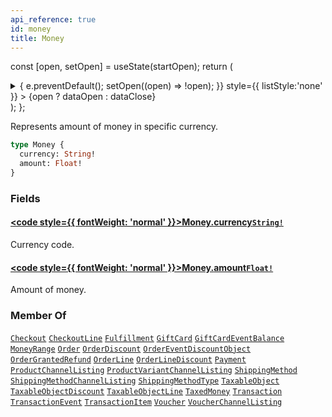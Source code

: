 ```yaml
---
api_reference: true
id: money
title: Money
---
```






const [open, setOpen] = useState(startOpen);
return (
<details {...(open ? { open: true } : {})} className="details" style={{ border:'none', boxShadow:'none', background:'var(--ifm-background-color)' }}>
<summary
onClick={(e) => {
e.preventDefault();
setOpen((open) => !open);
}}
style={{ listStyle:'none' }} >
{open ? dataOpen : dataClose}
</summary>
{open && children}
</details>
);
};

Represents amount of money in specific currency.

```graphql
type Money {
  currency: String!
  amount: Float!
}
```

### Fields

#### [<code style={{ fontWeight: 'normal' }}>Money.<b>currency</b></code>](#)<Bullet />[`String!`](../../../api-reference/miscellaneous/scalars/string.mdx) <Badge class="badge badge--secondary" text="non-null"/> <Badge class="badge badge--secondary" text="scalar"/> <Badge class="badge badge--secondary" text="miscellaneous"/>

Currency code.

#### [<code style={{ fontWeight: 'normal' }}>Money.<b>amount</b></code>](#)<Bullet />[`Float!`](../../../api-reference/miscellaneous/scalars/float.mdx) <Badge class="badge badge--secondary" text="non-null"/> <Badge class="badge badge--secondary" text="scalar"/> <Badge class="badge badge--secondary" text="miscellaneous"/>

Amount of money.

### Member Of

[`Checkout`](../../../api-reference/checkout/objects/checkout.mdx) <Badge class="badge badge--secondary" text="object"/><Bullet />[`CheckoutLine`](../../../api-reference/checkout/objects/checkout-line.mdx) <Badge class="badge badge--secondary" text="object"/><Bullet />[`Fulfillment`](../../../api-reference/orders/objects/fulfillment.mdx) <Badge class="badge badge--secondary" text="object"/><Bullet />[`GiftCard`](../../../api-reference/gift-cards/objects/gift-card.mdx) <Badge class="badge badge--secondary" text="object"/><Bullet />[`GiftCardEventBalance`](../../../api-reference/gift-cards/objects/gift-card-event-balance.mdx) <Badge class="badge badge--secondary" text="object"/><Bullet />[`MoneyRange`](../../../api-reference/miscellaneous/objects/money-range.mdx) <Badge class="badge badge--secondary" text="object"/><Bullet />[`Order`](../../../api-reference/orders/objects/order.mdx) <Badge class="badge badge--secondary" text="object"/><Bullet />[`OrderDiscount`](../../../api-reference/discounts/objects/order-discount.mdx) <Badge class="badge badge--secondary" text="object"/><Bullet />[`OrderEventDiscountObject`](../../../api-reference/orders/objects/order-event-discount-object.mdx) <Badge class="badge badge--secondary" text="object"/><Bullet />[`OrderGrantedRefund`](../../../api-reference/orders/objects/order-granted-refund.mdx) <Badge class="badge badge--secondary" text="object"/><Bullet />[`OrderLine`](../../../api-reference/orders/objects/order-line.mdx) <Badge class="badge badge--secondary" text="object"/><Bullet />[`OrderLineDiscount`](../../../api-reference/orders/objects/order-line-discount.mdx) <Badge class="badge badge--secondary" text="object"/><Bullet />[`Payment`](../../../api-reference/payments/objects/payment.mdx) <Badge class="badge badge--secondary" text="object"/><Bullet />[`ProductChannelListing`](../../../api-reference/products/objects/product-channel-listing.mdx) <Badge class="badge badge--secondary" text="object"/><Bullet />[`ProductVariantChannelListing`](../../../api-reference/products/objects/product-variant-channel-listing.mdx) <Badge class="badge badge--secondary" text="object"/><Bullet />[`ShippingMethod`](../../../api-reference/shipping/objects/shipping-method.mdx) <Badge class="badge badge--secondary" text="object"/><Bullet />[`ShippingMethodChannelListing`](../../../api-reference/shipping/objects/shipping-method-channel-listing.mdx) <Badge class="badge badge--secondary" text="object"/><Bullet />[`ShippingMethodType`](../../../api-reference/shipping/objects/shipping-method-type.mdx) <Badge class="badge badge--secondary" text="object"/><Bullet />[`TaxableObject`](../../../api-reference/taxes/objects/taxable-object.mdx) <Badge class="badge badge--secondary" text="object"/><Bullet />[`TaxableObjectDiscount`](../../../api-reference/taxes/objects/taxable-object-discount.mdx) <Badge class="badge badge--secondary" text="object"/><Bullet />[`TaxableObjectLine`](../../../api-reference/taxes/objects/taxable-object-line.mdx) <Badge class="badge badge--secondary" text="object"/><Bullet />[`TaxedMoney`](../../../api-reference/miscellaneous/objects/taxed-money.mdx) <Badge class="badge badge--secondary" text="object"/><Bullet />[`Transaction`](../../../api-reference/payments/objects/transaction.mdx) <Badge class="badge badge--secondary" text="object"/><Bullet />[`TransactionEvent`](../../../api-reference/payments/objects/transaction-event.mdx) <Badge class="badge badge--secondary" text="object"/><Bullet />[`TransactionItem`](../../../api-reference/payments/objects/transaction-item.mdx) <Badge class="badge badge--secondary" text="object"/><Bullet />[`Voucher`](../../../api-reference/discounts/objects/voucher.mdx) <Badge class="badge badge--secondary" text="object"/><Bullet />[`VoucherChannelListing`](../../../api-reference/discounts/objects/voucher-channel-listing.mdx) <Badge class="badge badge--secondary" text="object"/>
